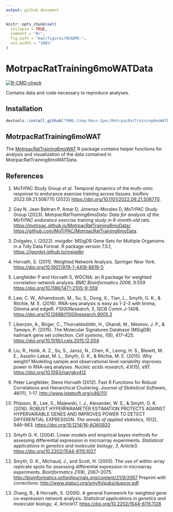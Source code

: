 ```yaml
---
output: github_document
---
```


```r
knitr::opts_chunk$set(
  collapse = TRUE,
  comment = "#>",
  fig.path = "man/figures/README-",
  out.width = "100%"
)
```

# MotrpacRatTraining6moWATData

<!-- badges: start -->

[![R-CMD-check](https://github.com/PNNL-Comp-Mass-Spec/MotrpacRatTraining6moWATData/actions/workflows/R-CMD-check.yaml/badge.svg)](https://github.com/PNNL-Comp-Mass-Spec/MotrpacRatTraining6moWATData/actions/workflows/R-CMD-check.yaml)

<!-- badges: end -->

Contains data and code necessary to reproduce analyses.

## Installation

``` r
devtools::install_github("PNNL-Comp-Mass-Spec/MotrpacRatTraining6moWATData")
```

## MotrpacRatTraining6moWAT

The [MotrpacRatTraining6moWAT](https://pnnl-comp-mass-spec.github.io/MotrpacRatTraining6moWAT/){target="_blank"} R package contains helper functions for analysis and visualization of the data contained in MotrpacRatTraining6moWATData.

## References

1.  MoTrPAC Study Group *et al.* Temporal dynamics of the multi-omic response to endurance exercise training across tissues. *bioRxiv* 2022.09.21.508770 (2022) <https://doi.org/10.1101/2022.09.21.508770>.

2.  Gay N, Jean Beltran P, Amar D, Jimenez-Morales D, MoTrPAC Study Group (2023). *MotrpacRatTraining6moData: Data for analysis of the MoTrPAC endurance exercise training study in 6-month-old rats.* <https://motrpac.github.io/MotrpacRatTraining6moData/>, <https://github.com/MoTrPAC/MotrpacRatTraining6moData>.

3.  Dolgalev, I. (2022). msigdbr: MSigDB Gene Sets for Multiple Organisms in a Tidy Data Format. R package version 7.5.1, <https:://igordot.github.io/msigdbr>

4.  Horvath, S. (2011). Weighted Network Analysis. *Springer New York*. <https://doi.org/10.1007/978-1-4419-8819-5>

5.  Langfelder P and Horvath S, WGCNA: an R package for weighted correlation network analysis. *BMC Bioinformatics 2008*, 9:559 <https://doi.org/10.1186/1471-2105-9-559>

6.  Law, C. W., Alhamdoosh, M., Su, S., Dong, X., Tian, L., Smyth, G. K., & Ritchie, M. E. (2016). RNA-seq analysis is easy as 1-2-3 with limma, Glimma and edgeR. *F1000Research, 5*, ISCB Comm J-1408. <https://doi.org/10.12688/f1000research.9005.3>

7.  Liberzon, A., Birger, C., Thorvaldsdóttir, H., Ghandi, M., Mesirov, J. P., & Tamayo, P. (2015). The Molecular Signatures Database (MSigDB) hallmark gene set collection. *Cell systems*, *1*(6), 417--425. <https://doi.org/10.1016/j.cels.2015.12.004>

8.  Liu, R., Holik, A. Z., Su, S., Jansz, N., Chen, K., Leong, H. S., Blewitt, M. E., Asselin-Labat, M. L., Smyth, G. K., & Ritchie, M. E. (2015). Why weight? Modelling sample and observational level variability improves power in RNA-seq analyses. *Nucleic acids research*, *43*(15), e97. <https://doi.org/10.1093/nar/gkv412>

9.  Peter Langfelder, Steve Horvath (2012). Fast R Functions for Robust Correlations and Hierarchical Clustering. *Journal of Statistical Software*, *46*(11), 1--17. <http://www.jstatsoft.org/v46/i11/>

10. Phipson, B., Lee, S., Majewski, I. J., Alexander, W. S., & Smyth, G. K. (2016). ROBUST HYPERPARAMETER ESTIMATION PROTECTS AGAINST HYPERVARIABLE GENES AND IMPROVES POWER TO DETECT DIFFERENTIAL EXPRESSION. *The annals of applied statistics*, *10*(2), 946--963. <https://doi.org/10.1214/16-AOAS920>

11. Smyth G. K. (2004). Linear models and empirical bayes methods for assessing differential expression in microarray experiments. *Statistical applications in genetics and molecular biology*, *3*, Article3. <https://doi.org/10.2202/1544-6115.1027>

12. Smyth, G. K., Michaud, J., and Scott, H. (2005). The use of within-array replicate spots for assessing differential expression in microarray experiments. *Bioinformatics 21*(9), 2067--2075. <http://bioinformatics.oxfordjournals.org/content/21/9/2067> Preprint with corrections: <http://www.statsci.org/smyth/pubs/dupcor.pdf>

13. Zhang, B., & Horvath, S. (2005). A general framework for weighted gene co-expression network analysis. *Statistical applications in genetics and molecular biology*, *4*, Article17. <https://doi.org/10.2202/1544-6115.1128>
